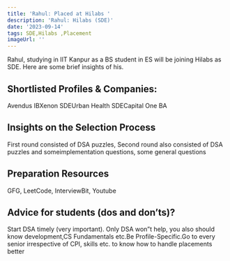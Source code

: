 ```yaml
---
title: 'Rahul: Placed at Hilabs '
description: 'Rahul: Hilabs (SDE)'
date: '2023-09-14'
tags: SDE,Hilabs ,Placement
imageUrl: ''
---
```


Rahul, studying in IIT Kanpur as a BS student in ES will be joining Hilabs  as SDE. Here are some brief insights of his.

## Shortlisted Profiles & Companies:
Avendus IBXenon SDEUrban Health SDECapital One BA

## Insights on the Selection Process
First round consisted of DSA puzzles, Second round also consisted of DSA puzzles and someimplementation questions, some general questions

##  Preparation Resources
GFG, LeetCode, InterviewBit, Youtube

## Advice for students (dos and don’ts)? 
Start DSA timely (very important). Only DSA won”t help, you also should know development,CS Fundamentals etc.Be Profile-Specific.Go to every senior irrespective of CPI, skills etc. to know how to handle placements better

